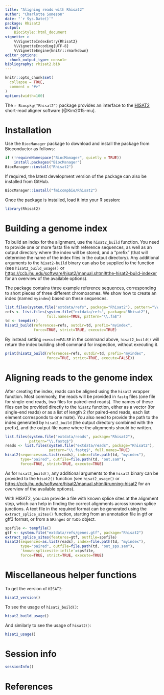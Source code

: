 ```yaml
---
title: "Aligning reads with Rhisat2"
author: "Charlotte Soneson"
date: "`r Sys.Date()`"
package: Rhisat2
output: 
    BiocStyle::html_document
vignette: >
    %\VignetteIndexEntry{Rhisat2}
    %\VignetteEncoding{UTF-8}  
    %\VignetteEngine{knitr::rmarkdown}
editor_options: 
  chunk_output_type: console
bibliography: rhisat2.bib
---
```


```r
knitr::opts_chunk$set(
  collapse = TRUE,
  comment = "#>"
)
options(width=100)
```

The `r Biocpkg("Rhisat2")` package provides an interface to the
[HISAT2](https://ccb.jhu.edu/software/hisat2/index.shtml) short-read aligner
software [@Kim2015-mu].

# Installation

Use the `BiocManager` package to download and install the package from
Bioconductor as follows:

```r
if (!requireNamespace("BiocManager", quietly = TRUE))
    install.packages("BiocManager")
BiocManager::install("Rhisat2")
```

If required, the latest development version of the package can also be installed
from GitHub.

```r
BiocManager::install("fmicompbio/Rhisat2")
```

Once the package is installed, load it into your R session:

```r
library(Rhisat2)
```

# Building a genome index

To build an index for the alignment, use the `hisat2_build` function. You need
to provide one or more fasta file with reference sequences, as well as an output
directory where the index will be stored, and a "prefix" (that will determine
the name of the index files in the output directory). Any additional arguments
to the `hisat2-build` binary can also be supplied to the function (see
`hisat2_build_usage()` or
[https://ccb.jhu.edu/software/hisat2/manual.shtml#the-hisat2-build-indexer](https://ccb.jhu.edu/software/hisat2/manual.shtml#the-hisat2-build-indexer)
for an overview of the available options).

The package contains three example reference sequences, corresponding to short
pieces of three different chromosomes. We show how to create an index (named
`myindex`) based on these sequences.

```r
list.files(system.file("extdata/refs", package="Rhisat2"), pattern="\\.fa$")
refs <- list.files(system.file("extdata/refs", package="Rhisat2"), 
                   full.names=TRUE, pattern="\\.fa$")
td <- tempdir()
hisat2_build(references=refs, outdir=td, prefix="myindex", 
             force=TRUE, strict=TRUE, execute=TRUE)
```

By instead setting `execute=FALSE` in the command above, `hisat2_build()` will
return the index building shell command for inspection, without executing it.

```r
print(hisat2_build(references=refs, outdir=td, prefix="myindex",
                   force=TRUE, strict=TRUE, execute=FALSE))
```

# Aligning reads to the genome index

After creating the index, reads can be aligned using the `hisat2` wrapper
function. Most commonly, the reads will be provided in `fastq` files (one file
for single-end reads, two files for paired-end reads). The names of these files
can be provided directly to the `hisat2` function, either as a vector (for
single-end reads) or as a list of length 2 (for paired-end reads, each list
element corresponds to one mate). You also need to provide the path to the index
generated by `hisat2_build` (the output directory combined with the prefix), and
the output file name where the alignments should be written.

```r
list.files(system.file("extdata/reads", package="Rhisat2"), 
           pattern="\\.fastq$")
reads <- list.files(system.file("extdata/reads", package="Rhisat2"),
                    pattern="\\.fastq$", full.names=TRUE)
hisat2(sequences=as.list(reads), index=file.path(td, "myindex"), 
       type="paired", outfile=file.path(td, "out.sam"), 
       force=TRUE, strict=TRUE, execute=TRUE)
```

As for `hisat2_build()`, any additional arguments to the `hisat2` binary can be
provided to the `hisat2()` function (see `hisat2_usage()` or
[https://ccb.jhu.edu/software/hisat2/manual.shtml#running-hisat2](https://ccb.jhu.edu/software/hisat2/manual.shtml#running-hisat2)
for an overview of the available options).

With HISAT2, you can provide a file with known splice sites at the alignment
step, which can help in finding the correct alignments across known splice
junctions. A text file in the required format can be generated using the
`extract_splice_sites()` function, starting from an annotation file in gtf or
gff3 format, or from a `GRanges` or `TxDb` object.

```r
spsfile <- tempfile()
gtf <- system.file("extdata/refs/genes.gtf", package="Rhisat2")
extract_splice_sites(features=gtf, outfile=spsfile)
hisat2(sequences=as.list(reads), index=file.path(td, "myindex"),
       type="paired", outfile=file.path(td, "out_sps.sam"),
       `known-splicesite-infile`=spsfile, 
       force=TRUE, strict=TRUE, execute=TRUE)
```


# Miscellaneous helper functions

To get the version of `HISAT2`:

```r
hisat2_version()
```

To see the usage of `hisat2_build()`:

```r
hisat2_build_usage()
```

And similarly to see the usage of `hisat2()`:

```r
hisat2_usage()
```

# Session info

```r
sessionInfo()
```

# References
